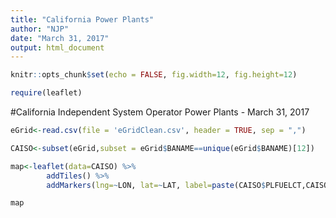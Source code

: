 ```yaml
---
title: "California Power Plants"
author: "NJP"
date: "March 31, 2017"
output: html_document
---
```


```r

knitr::opts_chunk$set(echo = FALSE, fig.width=12, fig.height=12)

require(leaflet)

```

#California Independent System Operator Power Plants - March 31, 2017

```r

eGrid<-read.csv(file = 'eGridClean.csv', header = TRUE, sep = ",")

CAISO<-subset(eGrid,subset = eGrid$BANAME==unique(eGrid$BANAME)[12])

map<-leaflet(data=CAISO) %>%
        addTiles() %>%
        addMarkers(lng=~LON, lat=~LAT, label=paste(CAISO$PLFUELCT,CAISO$PNAME,CAISO$NAMEPCAP))

map

```

